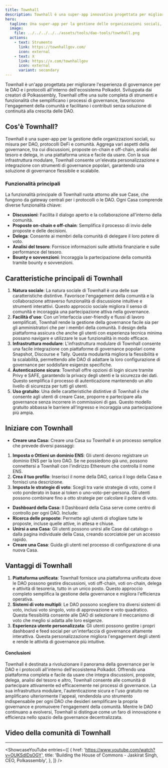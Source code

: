 ```yaml
---
title: Townhall
description: Townhall è una super-app innovativa progettata per migliorare l'esperienza di governance per le Organizzazioni Autonome Decentralizzate (DAO) e i protocolli all'interno degli ecosistemi Ethereum, Polkadot e oltre.
hero:
  tagline: Una super-app per la gestione delle organizzazioni sociali, su misura per DAO, protocolli DeFi e comunità.
  image: 
    file: ../../../../../assets/tools/dao-tools/townhall.png
  actions:
    - text: Strumento
      link: https://townhallgov.com/
      icon: external
    - text: X
      link: https://x.com/townhallgov
      icon: external
      variant: secondary
---
```



Townhall è un'app progettata per migliorare l'esperienza di governance per le DAO e i protocolli all'interno dell'ecosistema Polkadot. 
Sviluppata dai creatori di Polkassembly, Townhall offre una suite completa di strumenti e funzionalità che semplificano i processi di governance, favoriscono l'engagement della comunità e facilitano i contributi senza soluzione di continuità alla crescita delle DAO. 

## Cos'è Townhall?
Townhall è una super-app per la gestione delle organizzazioni sociali, su misura per DAO, protocolli DeFi e comunità. Aggrega vari aspetti della governance, tra cui discussioni, proposte on-chain e off-chain, analisi del tesoro e delega, in una piattaforma unica e facile da usare. Con la sua infrastruttura modulare, Townhall consente un'elevata personalizzazione e integrazione con strumenti di governance popolari, garantendo una soluzione di governance flessibile e scalabile.

### Funzionalità principali
La funzionalità principale di Townhall ruota attorno alle sue Case, che fungono da gateway centrali per i protocolli o le DAO. Ogni Casa comprende diverse funzionalità chiave:
- **Discussioni**: Facilita il dialogo aperto e la collaborazione all'interno della comunità.
- **Proposte on-chain e off-chain**: Semplifica il processo di invio delle proposte e delle decisioni.
- **Delega**: Consente ai membri della comunità di delegare il loro potere di voto.
- **Analisi del tesoro**: Fornisce informazioni sulle attività finanziarie e sulle performance del tesoro.
- **Bounty e sovvenzioni**: Incoraggia la partecipazione della comunità tramite bounty e sovvenzioni.

## Caratteristiche principali di Townhall
1. **Natura sociale**: La natura sociale di Townhall è una delle sue caratteristiche distintive. Favorisce l'engagement della comunità e la collaborazione attraverso funzionalità di discussione intuitive e strumenti interattivi. Questo approccio sociale migliora il senso di comunità e incoraggia una partecipazione attiva nella governance.
2. **Facilità d'uso**: Con un'interfaccia user-friendly e flussi di lavoro semplificati, Townhall rende la gestione della governance facile sia per gli amministratori che per i membri della comunità. Il design della piattaforma assicura che anche gli utenti con esperienza tecnica minima possano navigare e utilizzare le sue funzionalità in modo efficace.
3. **Infrastruttura modulare**: L'infrastruttura modulare di Townhall consente una facile integrazione con piattaforme di governance popolari come Snapshot, Discourse e Tally. Questa modularità migliora la flessibilità e la scalabilità, permettendo alle DAO di adattare la loro configurazione di governance per soddisfare esigenze specifiche.
4. **Autenticazione sicura**: Townhall offre opzioni di login sicure tramite Privy e SAFE, garantendo la privacy degli utenti e la sicurezza dei dati. Questo semplifica il processo di autenticazione mantenendo un alto livello di sicurezza per tutti gli utenti.
5. **Uso gratuito**: Una delle caratteristiche distintive di Townhall è che consente agli utenti di creare Case, proporre e partecipare alla governance senza incorrere in commissioni di gas. Questo modello gratuito abbassa le barriere all'ingresso e incoraggia una partecipazione più ampia.

## Iniziare con Townhall
- **Creare una Casa:**
Creare una Casa su Townhall è un processo semplice che prevede diversi passaggi:
1. **Imposta o Ottieni un dominio ENS**: Gli utenti devono registrare un dominio ENS per la loro DAO. Se ne possiedono già uno, possono connettersi a Townhall con l'indirizzo Ethereum che controlla il nome ENS.
2. **Crea il tuo profilo**: Inserisci il nome della DAO, carica il logo della Casa e fornisci una descrizione.
3. **Imposta le strategie di voto**: Scegli tra varie strategie di voto, come il voto ponderato in base ai token o uno-voto-per-persona. Gli utenti possono combinare fino a otto strategie per calcolare il potere di voto.

- **Dashboard della Casa:**
Il Dashboard della Casa serve come centro di controllo per ogni DAO. Include:
- **Ricerca delle proposte**: Permette agli utenti di sfogliare tutte le proposte, incluse quelle attive, in attesa e chiuse.
- **Unirsi a una Casa**: Gli utenti possono unirsi alle Case dal catalogo o dalla pagina individuale della Casa, creando scorciatoie per un accesso rapido.
- **Creare una Casa**: Guida gli utenti nel processo di configurazione di una nuova Casa.

## Vantaggi di Townhall
1. **Piattaforma unificata**: Townhall fornisce una piattaforma unificata dove le DAO possono gestire discussioni, voti off-chain, voti on-chain, delega e attività di tesoreria, tutto in un unico posto. Questo approccio completo semplifica la gestione della governance e migliora l'efficienza operativa.
2. **Sistemi di voto multipli**: Le DAO possono scegliere tra diversi sistemi di voto, inclusi voto singolo, voto di approvazione e voto quadratico. Questa flessibilità consente alle DAO di selezionare il meccanismo di voto che meglio si adatta alle loro esigenze.
3. **Esperienza utente personalizzata**: Gli utenti possono gestire i propri dashboard e feed social per un'interfaccia di governance altamente interattiva. Questa personalizzazione migliora l'engagement degli utenti e rende le attività di governance più intuitive.

#### Conclusioni
Townhall è destinata a rivoluzionare il panorama della governance per le DAO e i protocolli all'interno dell'ecosistema Polkadot. Offrendo una piattaforma completa e facile da usare che integra discussioni, proposte, delega, analisi del tesoro e altro, Townhall consente alle comunità di partecipare attivamente ed efficacemente nei processi di governance. La sua infrastruttura modulare, l'autenticazione sicura e l'uso gratuito ne amplificano ulteriormente l'appeal, rendendola uno strumento indispensabile per ogni DAO che desideri semplificare la propria governance e promuovere l'engagement della comunità. Mentre le DAO continuano a evolversi, Townhall si distingue come un faro di innovazione e efficienza nello spazio della governance decentralizzata.

## Video della comunità di Townhall
------------
<ShowcaseYouTube
  entries={[
    {
      href: 'https://www.youtube.com/watch?v=OUKSdIDsOGY',
      title: 'Building the House of Commons - Jaskirat Singh, CEO, Polkassembly',
    },
  ]} />
